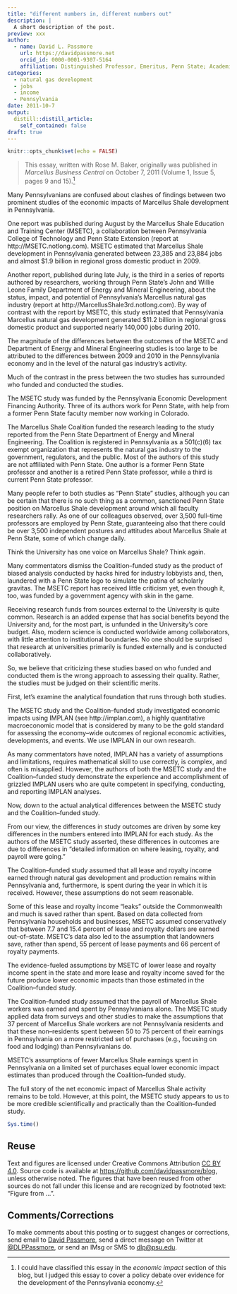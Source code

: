 ```yaml
---
title: "different numbers in, different numbers out"
description: |
  A short description of the post.
preview: xxx
author:
  - name: David L. Passmore
    url: https://davidpassmore.net
    orcid_id: 0000-0001-9307-5164
    affiliation: Distinguished Professor, Emeritus, Penn State; Academic Visitor, University of Pittsburgh
categories:
  - natural gas development
  - jobs
  - income 
  - Pennsylvania
date: 2011-10-7
output:
  distill::distill_article:
    self_contained: false
draft: true
---
```



```r
knitr::opts_chunk$set(echo = FALSE)
```

> This essay, written with Rose M. Baker, originally was published in *Marcellus Business Central* on October 7, 2011 (Volume 1, Issue 5, pages 9 and 15).^[I could have classified this essay in the *economic impact* section of this blog, but I judged this essay to cover a policy debate over evidence for the development of the Pennsylvania economy.]

Many Pennsylvanians are confused about clashes of findings between two prominent studies of the economic impacts of Marcellus Shale development in Pennsylvania. 

One report was published during August by the Marcellus Shale Education and Training Center (MSETC), a collaboration between Pennsylvania College of Technology and Penn State Extension (report at http://MSETC.notlong.com). MSETC estimated that Marcellus Shale development in Pennsylvania generated between 23,385 and 23,884 jobs and almost $1.9 billion in regional gross domestic product in 2009. 

Another report, published during late July, is the third in a series of reports authored by researchers, working through Penn State’s John and Willie Leone Family Department of Energy and Mineral Engineering, about the status, impact, and potential of Pennsylvania’s Marcellus natural gas industry (report at 
http://MarcellusShale3rd.notlong.com). By way of contrast with the report by MSETC, this study estimated that Pennsylvania Marcellus natural gas development generated 
$11.2 billion in regional gross domestic product and supported nearly 140,000 jobs during 2010.  

The magnitude of the differences between the outcomes of the MSETC and Department of Energy and Mineral Engineering studies is too large to be attributed to the differences between 2009 and 2010 in the Pennsylvania economy and in the level of the natural gas industry’s activity. 

Much of the contrast in the press between the two studies has surrounded who funded and conducted the studies. 

The MSETC study was funded by the Pennsylvania Economic Development Financing Authority. Three of its authors work for Penn State, with help from a former Penn State faculty member now working in Colorado. 

The Marcellus Shale Coalition funded the research leading to the study reported from the Penn State Department of Energy and Mineral Engineering. The Coalition is registered in Pennsylvania as a 501(c)(6) tax exempt organization that represents the natural gas industry to the government, regulators, and the public. Most of the authors of this study are not affiliated with Penn State. One author is a former Penn State professor and another is a retired Penn State professor, while a third is current Penn State professor. 

Many people refer to both studies as “Penn State” studies, although you can be certain that there is no such thing as a common, sanctioned Penn State position on Marcellus Shale development around which all faculty researchers rally. As one of our colleagues observed, over 3,500 full–time professors are employed by Penn State, guaranteeing also that there could be over 3,500 independent postures and attitudes about Marcellus Shale at Penn State, some of which change daily. 

Think the University has one voice on Marcellus Shale? Think again. 

Many commentators dismiss the Coalition–funded study as the product of biased analysis conducted by hacks hired for industry lobbyists and, then, laundered with a Penn State logo to simulate the patina of scholarly gravitas. The MSETC report has received little criticism yet, even though it, too, was funded by a government agency with skin in the game.  

Receiving research funds from sources external to the University is quite common. Research is an added expense that has social benefits beyond the University and, for the most part, is unfunded in the University’s core budget. Also, modern science is conducted worldwide among collaborators, with little attention to institutional boundaries. No one should be surprised that research at universities primarily is funded externally and is conducted collaboratively.

So, we believe that criticizing these studies based on who funded and conducted them is the wrong approach to assessing their quality. Rather, the studies must be judged on their scientific merits. 

First, let’s examine the analytical foundation that runs through both studies. 

The MSETC study and the Coalition–funded study investigated economic impacts using IMPLAN (see http://implan.com), a highly quantitative macroeconomic model that is considered by many to be the gold standard for assessing the economy–wide outcomes of regional economic activities, developments, and events. We use IMPLAN in our own research. 

As many commentators have noted, IMPLAN has a variety of assumptions and limitations, requires mathematical skill to use correctly, is complex, and often is misapplied. However, the authors of both the MSETC study and the Coalition–funded study demonstrate the experience and accomplishment of grizzled IMPLAN users who are quite competent in specifying, conducting, and reporting IMPLAN analyses.

Now, down to the actual analytical differences between the MSETC study and the Coalition–funded study.  

From our view, the differences in study outcomes are driven by some key differences in the numbers entered into IMPLAN for each study. As the authors of the MSETC study asserted, these differences in outcomes are due to differences in “detailed information on where leasing, royalty, and payroll were going.” 

The Coalition–funded study assumed that all lease and royalty income earned through natural gas development and production remains within Pennsylvania and, furthermore, is spent during the year in which it is received. However, these assumptions do not seem reasonable.  

Some of this lease and royalty income “leaks” outside the Commonwealth and much is saved rather than spent. Based on data collected from Pennsylvania households and businesses, MSETC assumed conservatively that between 7.7 and 15.4 percent of lease and royalty dollars are earned out–of–state. MSETC’s data also led to the assumption that landowners save, rather than spend, 55 percent of lease payments and 66 percent of royalty payments. 

The evidence-fueled assumptions by MSETC of lower lease and royalty income spent in the state and more lease and royalty income saved for the future produce lower economic impacts than those estimated in the Coalition–funded study.

The Coalition–funded study assumed that the payroll of Marcellus Shale workers was earned and spent by Pennsylvanians alone. The MSETC study applied data from surveys and other studies to make the assumptions that 37 percent of Marcellus Shale workers are not Pennsylvania residents and that these non–residents spent between 50 to 75 percent of their earnings in Pennsylvania on a more restricted set of purchases (e.g., focusing on food and lodging) than Pennsylvanians do. 

MSETC’s assumptions of fewer Marcellus Shale earnings spent in Pennsylvania on a limited set of purchases equal lower economic impact estimates than produced through the Coalition–funded study. 

The full story of the net economic impact of Marcellus Shale activity remains to be told. However, at this point, the MSETC study appears to us to be more credible scientifically and practically than the Coalition–funded study. 


```r
Sys.time()
```

## Reuse {.appendix}

Text and figures are licensed under Creative Commons Attribution [CC BY 4.0](https://creativecommons.org/licenses/by-sa/4.0/). Source code is available at <https://github.com/davidpassmore/blog>, unless otherwise noted. The figures that have been reused from other sources do not fall under this license and are recognized by footnoted text: "Figure from ...".

## Comments/Corrections {.appendix}

To make comments about this posting or to suggest changes or corrections, send email to [David Passmore](mailto:dlp@davidpassmore.net), send a direct message on Twitter at [\@DLPPassmore](https://twitter.com/dlppassmore), or send an IMsg or SMS to [dlp\@psu.edu](mailto:dlp@psu.edu){.email}.
